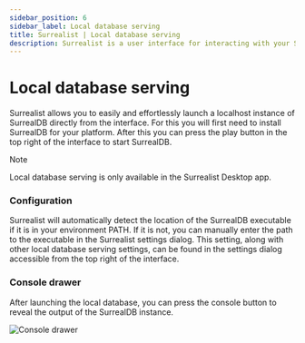 ---
sidebar_position: 6
sidebar_label: Local database serving
title: Surrealist | Local database serving
description: Surrealist is a user interface for interacting with your SurrealDB database visually. It enables you to seamlessly connect to any SurrealDB instance, allowing you to execute queries, explore your tables, design your schemas, and much more.
---


# Local database serving

Surrealist allows you to easily and effortlessly launch a localhost instance of SurrealDB directly from the interface. For this you will first need to install SurrealDB for your platform. After this you can press the play button in the top right of the interface to start SurrealDB.


> [!NOTE]
> Local database serving is only available in the Surrealist Desktop app.

### Configuration

Surrealist will automatically detect the location of the SurrealDB executable if it is in your environment PATH. If it is not, you can manually enter the path to the executable in the Surrealist settings dialog.
This setting, along with other local database serving settings, can be found in the settings dialog accessible from the top right of the interface.

### Console drawer

After launching the local database, you can press the console button to reveal the output of the SurrealDB instance.

<Image
  alt="Console drawer"
  src={ImageConsole}
/>
